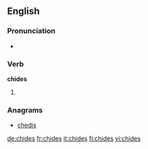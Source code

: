 ==English==

===Pronunciation===
* {{rhymes|aɪdz}}

===Verb===
'''chides'''

# {{third-person singular of|chide}}

===Anagrams===
* [[chedis#English|chedis]]

[[de:chides]]
[[fr:chides]]
[[it:chides]]
[[fi:chides]]
[[vi:chides]]